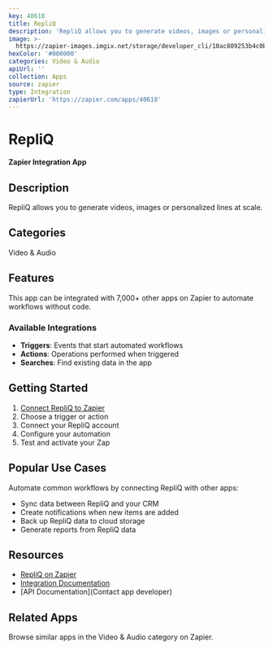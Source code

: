 ```yaml
---
key: 40618
title: RepliQ
description: 'RepliQ allows you to generate videos, images or personalized lines at scale.'
image: >-
  https://zapier-images.imgix.net/storage/developer_cli/10ac809253b4c0bde5cce6750a400cbf.png?auto=format%2Ccompress&ixlib=python-3.0.0&q=50
hexColor: '#000000'
categories: Video & Audio
apiUrl: ''
collection: Apps
source: zapier
type: Integration
zapierUrl: 'https://zapier.com/apps/40618'
---
```

# RepliQ

**Zapier Integration App**

## Description

RepliQ allows you to generate videos, images or personalized lines at scale.

## Categories

Video & Audio

## Features

This app can be integrated with 7,000+ other apps on Zapier to automate workflows without code.

### Available Integrations

- **Triggers**: Events that start automated workflows
- **Actions**: Operations performed when triggered
- **Searches**: Find existing data in the app

## Getting Started

1. [Connect RepliQ to Zapier](https://zapier.com/apps/40618)
2. Choose a trigger or action
3. Connect your RepliQ account
4. Configure your automation
5. Test and activate your Zap

## Popular Use Cases

Automate common workflows by connecting RepliQ with other apps:

- Sync data between RepliQ and your CRM
- Create notifications when new items are added
- Back up RepliQ data to cloud storage
- Generate reports from RepliQ data

## Resources

- [RepliQ on Zapier](https://zapier.com/apps/40618)
- [Integration Documentation](https://zapier.com/apps/40618/integrations)
- [API Documentation](Contact app developer)

## Related Apps

Browse similar apps in the Video & Audio category on Zapier.
